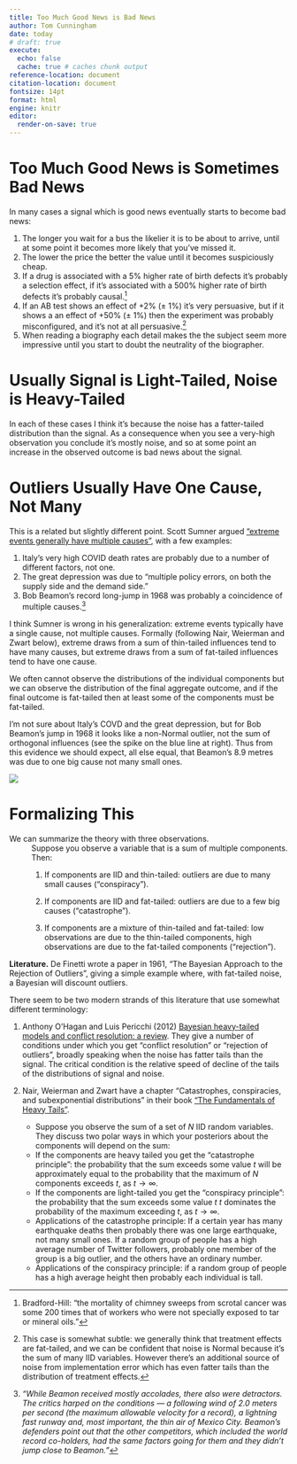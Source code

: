 ```yaml
---
title: Too Much Good News is Bad News
author: Tom Cunningham
date: today
# draft: true
execute:
  echo: false
  cache: true # caches chunk output
reference-location: document
citation-location: document
fontsize: 14pt
format: html
engine: knitr
editor:
  render-on-save: true
---
```


#        Too Much Good News is Sometimes Bad News

In many cases a signal which is good news eventually starts to become bad news:

1. The longer you wait for a bus the likelier it is to be about to arrive, until at some point it becomes more likely that you've missed it.
2. The lower the price the better the value until it becomes suspiciously cheap.
3. If a drug is associated with a 5% higher rate of birth defects it's probably a selection effect, if it's associated with a 500% higher rate of birth defects it's probably causal.^[Bradford-Hill: "the mortality of chimney sweeps from scrotal cancer was some 200 times that of workers who were not specially exposed to tar or mineral oils."]
<!-- 5. The fewer cars on a street the better it is for parking until there are suspiciously few cars, meaning it's probably street-cleaning day. -->
1. If an AB test shows an effect of +2% ($\pm$ 1%) it's very persuasive, but if it shows a an effect of +50%  ($\pm$ 1%) then the experiment was probably misconfigured, and it's not at all persuasive.^[This case is somewhat subtle: we generally think that treatment effects are fat-tailed, and we can be confident that noise is Normal because it's the sum of many IID variables. However there's an additional source of noise from implementation error which has even fatter tails than the distribution of treatment effects.]
2. When reading a biography each detail makes the the subject seem more impressive until you start to doubt the neutrality of the biographer.

#        Usually Signal is Light-Tailed, Noise is Heavy-Tailed

In each of these cases I think it's because the noise has a fatter-tailed distribution than the signal. As a consequence when you see a very-high observation you conclude it's mostly noise, and so at some point an increase in the observed outcome is bad news about the signal.

#       Outliers Usually Have One Cause, Not Many

This is a related but slightly different point. Scott Sumner argued ["extreme events generally have multiple causes"](https://www.themoneyillusion.com/author/ssumner/page/183/), with a few examples:

1. Italy's very high COVID death rates are probably due to a number of different factors, not one.
2. The great depression was due to "multiple policy errors, on both the supply side and the demand side."
3. Bob Beamon's record long-jump in 1968 was probably a coincidence of multiple causes.^[*"While Beamon received mostly accolades, there also were detractors. The critics harped on the conditions — a following wind of 2.0 meters per second (the maximum allowable velocity for a record), a lightning fast runway and, most important, the thin air of Mexico City. Beamon’s defenders point out that the other competitors, which included the world record co-holders, had the same factors going for them and they didn’t jump close to Beamon."*]

I think Sumner is wrong in his generalization: extreme events typically have a single cause, not multiple causes. Formally (following Nair, Weierman and Zwart below), extreme draws from a sum of thin-tailed influences tend to have many causes, but extreme draws from a sum of fat-tailed influences tend to have one cause.

We often cannot observe the distributions of the individual components but we can observe the distribution of the final aggregate outcome, and if the final outcome is fat-tailed then at least some of the components must be fat-tailed.

I'm not sure about Italy's COVD and the great depression, but for Bob Beamon's jump in 1968 it looks like a non-Normal outlier, not the sum of orthogonal influences (see the spike on the blue line at right). Thus from this evidence we should expect, all else equal, that Beamon's 8.9 metres was due to one big cause not many small ones.

:::{.column-margin}
![](images/2024-12-26-07-59-52.png)
:::

#        Formalizing This

We can summarize the theory with three observations.
: Suppose you observe a variable that is a sum of multiple components. Then:
: 1. If components are IID and thin-tailed: outliers are due to many small causes ("conspiracy").
: 2. If components are IID and fat-tailed: outliers are due to a few big causes ("catastrophe").
: 3. If components are a mixture of thin-tailed and fat-tailed: low observations are due to the thin-tailed components, high observations are due to the fat-tailed components ("rejection").



**Literature.** De Finetti wrote a paper in 1961, "The Bayesian Approach to the Rejection of Outliers", giving a simple example where, with fat-tailed noise, a Bayesian will discount outliers.

There seem to be two modern strands of this literature that use somewhat different terminology:

1. Anthony O’Hagan and Luis Pericchi (2012) [Bayesian heavy-tailed models and conflict resolution: a review](https://projecteuclid.org/download/pdfview_1/euclid.bjps/1341320249). They give a number of conditions under which you get "conflict resolution" or "rejection of outliers", broadly speaking when the noise has fatter tails than the signal. The critical condition is the relative speed of decline of the tails of the distributions of signal and noise.

2. Nair, Weierman and Zwart have a chapter "Catastrophes, conspiracies, and subexponential distributions" in their book ["The Fundamentals of Heavy Tails"](https://adamwierman.com/wp-content/uploads/2021/05/book-05-11.pdf). 

   - Suppose you observe the sum of a set of $N$ IID random variables. They discuss two polar ways in which your posteriors about the components will depend on the sum:
   - If the components are heavy tailed you get the "catastrophe principle": the probability that the sum exceeds some value $t$ will be approximately equal to the probability that the maximum of $N$ components exceeds $t$, as $t\rightarrow\infty$.
   - If the components are light-tailed you get the "conspiracy principle": the probability that the sum exceeds some value $t$ $t$ dominates the probability of the maximum exceeding $t$, as $t\rightarrow\infty$.
   - Applications of the catastrophe principle: If a certain year has many earthquake deaths then probably there was one large earthquake, not many small ones. If a random group of people has a high average number of Twitter followers, probably one member of the group is a big outlier, and the others have an ordinary number.
   - Applications of the conspiracy principle: if a random group of people has a high average height then probably each individual is tall.


<!-- They talk about the Swedish mathematician Harald Cramer modelling the insurance business: the income is regular, but the payments are highly skew. We want to know what the distribution looks like as you aggregate many claims. -->

<!-- Specific distributions.
: I was curious if there are assumptions on priors which give you a simple closed-form expression for the posterior. The papers above mostly just give asymptotic behavior as $t\rightarrow\infty$. This table shows my rough understanding but I'm not confident yet on these:


| signal                 | noise  | posterior shape | posterior expression |
| ---------------------- | :----: | :-------------: | :------------------: |
| Normal                 | Normal |    monotonic    |       analytic       |
| Discrete               | Normal |    monotonic    |       analytic       |
| Normal                 | Cauchy |    monotonic    |          ?           |
| Discrete               | Cauchy |  non-monotonic  |       analytic       |
| Spike-and-uniform slab | Normal |  non-monotonic  |     not analytic     |
| Spike-and-uniform slab | Cauchy |  non-monotonic  |       analytic       | -->


<!-- Tweedie's formula.
: Tweedie's formula gives us the posterior from the empirical distribution as long as the noise is from an exponential family. First we'll do it with Normal noise: we observe $x=v+u$, signal $v$ is drawn from some distribution $g$ and noise is Normal:
   $$\begin{aligned}
      v \sim g(.) \text{  and  } x|v \sim N(v,\sigma^2) \\
   \end{aligned}$$
: Tweedie tells us:
   $$E[v|x] = x + \sigma^2 \frac{d}{dx}\log f(x)$$

: We want to find non-monotonicities:
   $$\begin{aligned}
      \frac{dE[v|x]}{dx} = 1 + \sigma^2 \frac{d^2}{dx^2}\log f(x) &< 0 \\
      \frac{d^2}{dx^2}\log f(x) &< -\frac{1}{\sigma^2} 
   \end{aligned}$$
: So we'll get non-monotonicities in the neighborhood of highly concave parts of the empirical distribution of observations. 

HOWEVER -- it might be that even if g(.) is pointwise distribution there's still not a non-montonicity. 

-->
